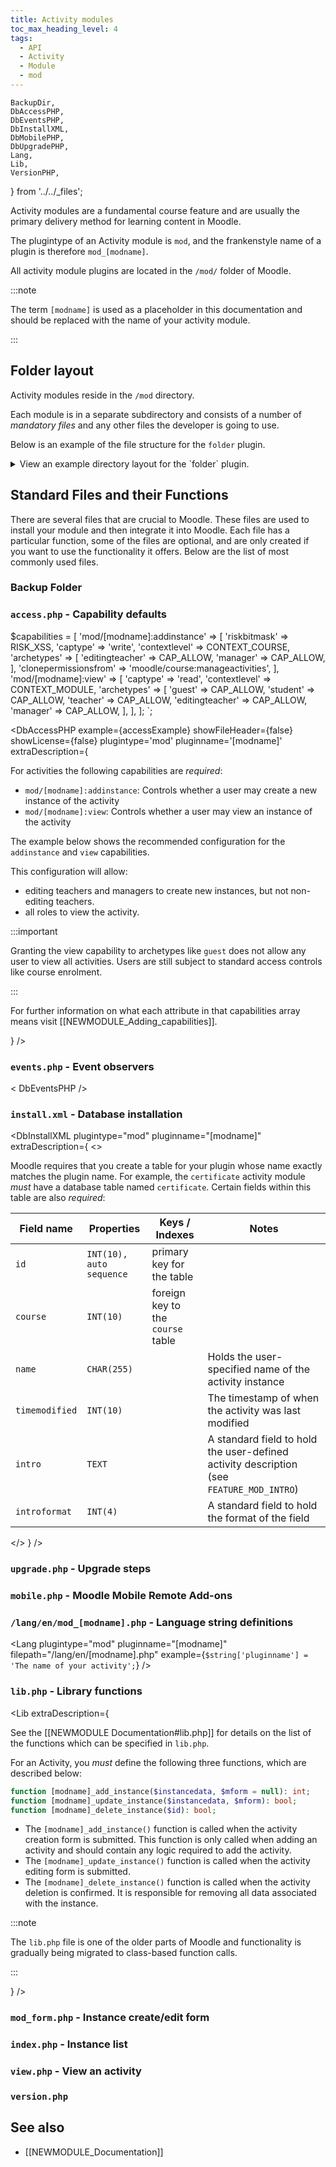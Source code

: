 ```yaml
---
title: Activity modules
toc_max_heading_level: 4
tags:
  - API
  - Activity
  - Module
  - mod
---
```


    BackupDir,
    DbAccessPHP,
    DbEventsPHP,
    DbInstallXML,
    DbMobilePHP,
    DbUpgradePHP,
    Lang,
    Lib,
    VersionPHP,
} from '../../_files';


Activity modules are a fundamental course feature and are usually the primary delivery method for learning content in Moodle.

The plugintype of an Activity module is `mod`, and the frankenstyle name of a plugin is therefore `mod_[modname]`.

All activity module plugins are located in the `/mod/` folder of Moodle.

:::note

The term `[modname]` is used as a placeholder in this documentation and should be replaced with the name of your activity module.

:::

## Folder layout

Activity modules reside in the `/mod` directory.

Each module is in a separate subdirectory and consists of a number of _mandatory files_ and any other files the developer is going to use.

Below is an example of the file structure for the `folder` plugin.

<details>
  <summary>View an example directory layout for the `folder` plugin.</summary>
  <div>

```console
.
├── backup
│   ├── moodle1
│   │   └── lib.php
│   └── moodle2
│       ├── backup_folder_activity_task.class.php
│       ├── backup_folder_stepslib.php
│       ├── restore_folder_activity_task.class.php
│       └── restore_folder_stepslib.php
├── classes
│   ├── analytics
│   │   └── indicator
│   │       ├── activity_base.php
│   │       ├── cognitive_depth.php
│   │       └── social_breadth.php
│   ├── content
│   │   └── exporter.php
│   ├── event
│   │   ├── all_files_downloaded.php
│   │   ├── course_module_instance_list_viewed.php
│   │   ├── course_module_viewed.php
│   │   └── folder_updated.php
│   ├── external.php
│   ├── privacy
│   │   └── provider.php
│   └── search
│       └── activity.php
├── db
│   ├── access.php
│   ├── install.php
│   ├── install.xml
│   ├── log.php
│   ├── services.php
│   └── upgrade.php
├── download_folder.php
├── edit.php
├── edit_form.php
├── index.php
├── lang
│   └── en
│       └── folder.php
├── lib.php
├── locallib.php
├── mod_form.php
├── module.js
├── phpunit.xml
├── pix
│   ├── icon.png
│   └── icon.svg
├── readme.txt
├── renderer.php
├── settings.php
├── styles.css
├── tests
│   ├── backup
│   │   └── restore_date_test.php
│   ├── behat
│   │   └── folder_activity_completion.feature
│   ├── event
│   │   └── events_test.php
│   ├── externallib_test.php
│   ├── generator
│   │   └── lib.php
│   ├── generator_test.php
│   ├── lib_test.php
│   ├── phpunit.xml
│   └── search
│       └── search_test.php
├── version.php
└── view.php
```

  </div>
</details>

## Standard Files and their Functions

There are several files that are crucial to Moodle. These files are used to install your module and then integrate it into Moodle. Each file has a particular function, some of the files are optional, and are only created if you want to use the functionality it offers. Below are the list of most commonly used files.

### Backup Folder

<BackupDir />

### `access.php` - Capability defaults

$capabilities = [
    'mod/[modname]:addinstance' => [
        'riskbitmask' => RISK_XSS,
        'captype' => 'write',
        'contextlevel' => CONTEXT_COURSE,
        'archetypes' => [
            'editingteacher' => CAP_ALLOW,
            'manager' => CAP_ALLOW,
        ],
        'clonepermissionsfrom' => 'moodle/course:manageactivities',
    ],
    'mod/[modname]:view' => [
        'captype' => 'read',
        'contextlevel' => CONTEXT_MODULE,
        'archetypes' => [
            'guest' => CAP_ALLOW,
            'student' => CAP_ALLOW,
            'teacher' => CAP_ALLOW,
            'editingteacher' => CAP_ALLOW,
            'manager' => CAP_ALLOW,
        ],
    ],
];
`;

<DbAccessPHP
    example={accessExample}
    showFileHeader={false}
    showLicense={false}
    plugintype='mod'
    pluginname='[modname]'
    extraDescription={
<div>

For activities the following capabilities are _required_:

- `mod/[modname]:addinstance`: Controls whether a user may create a new instance of the activity
- `mod/[modname]:view`: Controls whether a user may view an instance of the activity

The example below shows the recommended configuration for the `addinstance` and `view` capabilities.

This configuration will allow:

- editing teachers and managers to create new instances, but not non-editing teachers.
- all roles to view the activity.

:::important

Granting the view capability to archetypes like `guest` does not allow any user to view all activities. Users are still subject to standard access controls like course enrolment.

:::

For further information on what each attribute in that capabilities array means visit [[NEWMODULE_Adding_capabilities]].

</div>
    }
/>

### `events.php` - Event observers

< DbEventsPHP />

### `install.xml` - Database installation

<DbInstallXML
  plugintype="mod"
  pluginname="[modname]"
  extraDescription={
    <>

Moodle requires that you create a table for your plugin whose name exactly matches the plugin name. For example, the `certificate` activity module _must_ have a database table named `certificate`. Certain fields within this table are
also _required_:

| Field name     | Properties               | Keys / Indexes                    | Notes                                                                                    |
| ---            | ---                      | ---                               | ---                                                                                      |
| `id`           | `INT(10), auto sequence` | primary key for the table         |                                                                                          |
| `course`       | `INT(10)`                | foreign key to the `course` table |                                                                                          |
| `name`         | `CHAR(255)`              |                                   | Holds the user-specified name of the activity instance                                   |
| `timemodified` | `INT(10)`                |                                   | The timestamp of when the activity was last modified                                     |
| `intro`        | `TEXT`                   |                                   | A standard field to hold the user-defined activity description (see `FEATURE_MOD_INTRO`) |
| `introformat`  | `INT(4)`                 |                                   | A standard field to hold the format of the field                                         |

</>
  }
/>

### `upgrade.php` - Upgrade steps

<DbUpgradePHP
  plugintype="mod"
  pluginname="[modname]"
/>

### `mobile.php` - Moodle Mobile Remote Add-ons

<DbMobilePHP
  plugintype="mod"
  pluginname="[modname]"
/>

### `/lang/en/mod_[modname].php` - Language string definitions

<Lang
  plugintype="mod"
  pluginname="[modname]"
  filepath="/lang/en/[modname].php"
  example={`$string['pluginname'] = 'The name of your activity';`}
/>

### `lib.php` - Library functions

<Lib
  extraDescription={
<div>

See the [[NEWMODULE Documentation#lib.php]] for details on the list of the functions which can be specified in `lib.php`.

For an Activity, you _must_ define the following three functions, which are described below:

```php title="mod/[modname]/lib.php"
function [modname]_add_instance($instancedata, $mform = null): int;
function [modname]_update_instance($instancedata, $mform): bool;
function [modname]_delete_instance($id): bool;
```

- The `[modname]_add_instance()` function is called when the activity creation form is submitted. This function is only called when adding an activity and should contain any logic required to add the activity.
- The `[modname]_update_instance()` function is called when the activity editing form is submitted.
- The `[modname]_delete_instance()` function is called when the activity deletion is confirmed. It is responsible for removing all data associated with the instance.

:::note

The `lib.php` file is one of the older parts of Moodle and functionality is gradually being migrated to class-based function calls.

:::

</div>
  }
/>

### `mod_form.php` - Instance create/edit form

<ModFormPHP />

### `index.php` - Instance list

<IndexPHP />

### `view.php` - View an activity

<ViewPHP />

### `version.php`

<VersionPHP
    plugintype='mod'
    pluginname='[modname]'
/>

## See also

- [[NEWMODULE_Documentation]]
